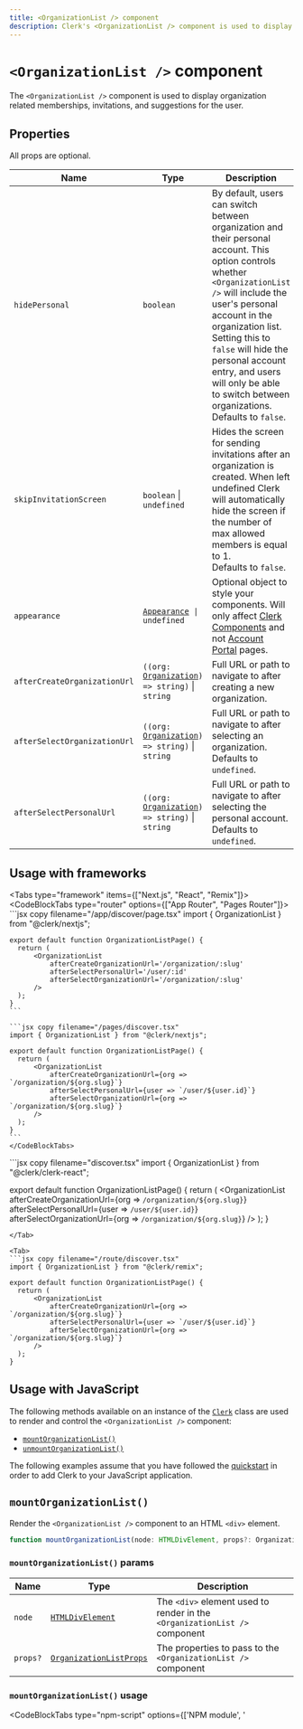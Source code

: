 ```yaml
---
title: <OrganizationList /> component
description: Clerk's <OrganizationList /> component is used to display organization related memberships, invitations, and suggestions for the user.
---
```


# `<OrganizationList />` component

<Images
  alt="Organization List Example"
  width={496}
  height={564}
  src="/docs/images/ui-components/component-org_list.svg"
/>

The `<OrganizationList />` component is used to display organization related memberships, invitations, and suggestions for the user.

## Properties

All props are optional.

| Name | Type | Description |
| --- | --- | --- |
| `hidePersonal` | `boolean` | By default, users can switch between organization and their personal account. This option controls whether `<OrganizationList />` will include the user's personal account in the organization list. Setting this to `false` will hide the personal account entry, and users will only be able to switch between organizations. <br />Defaults to `false`. |
| `skipInvitationScreen` | `boolean` \| `undefined` | Hides the screen for sending invitations after an organization is created. When left undefined Clerk will automatically hide the screen if the number of max allowed members is equal to 1.<br />Defaults to `false`. |
| `appearance` | <code>[Appearance](/docs/components/customization/overview) \| undefined</code> | Optional object to style your components. Will only affect [Clerk Components](/docs/components/overview) and not [Account Portal](/docs/account-portal/overview) pages. |
| `afterCreateOrganizationUrl` | <code>((org: [Organization][org-ref]) => string)</code> \| `string` | Full URL or path to navigate to after creating a new organization. |
| `afterSelectOrganizationUrl` | <code>((org: [Organization][org-ref]) => string)</code> \| `string` | Full URL or path to navigate to after selecting an organization.<br />Defaults to `undefined`. |
| `afterSelectPersonalUrl` | <code>((org: [Organization][org-ref]) => string)</code> \| `string` | Full URL or path to navigate to after selecting the personal account.<br />Defaults to `undefined`. |

## Usage with frameworks

<Tabs type="framework" items={["Next.js", "React", "Remix"]}>
  <Tab>
    <CodeBlockTabs type="router" options={["App Router", "Pages Router"]}>
    ```jsx copy filename="/app/discover/page.tsx"
    import { OrganizationList } from "@clerk/nextjs";

    export default function OrganizationListPage() {
      return (
          <OrganizationList
              afterCreateOrganizationUrl='/organization/:slug'
              afterSelectPersonalUrl='/user/:id'
              afterSelectOrganizationUrl='/organization/:slug'
          />
      );
    }
    ```

    ```jsx copy filename="/pages/discover.tsx"
    import { OrganizationList } from "@clerk/nextjs";

    export default function OrganizationListPage() {
      return (
          <OrganizationList
              afterCreateOrganizationUrl={org => `/organization/${org.slug}`}
              afterSelectPersonalUrl={user => `/user/${user.id}`}
              afterSelectOrganizationUrl={org => `/organization/${org.slug}`}
          />
      );
    }
    ```
    </CodeBlockTabs>
  </Tab>

  <Tab>
  ```jsx copy filename="discover.tsx"
  import { OrganizationList } from "@clerk/clerk-react";

  export default function OrganizationListPage() {
    return (
        <OrganizationList
            afterCreateOrganizationUrl={org => `/organization/${org.slug}`}
            afterSelectPersonalUrl={user => `/user/${user.id}`}
            afterSelectOrganizationUrl={org => `/organization/${org.slug}`}
        />
    );
  }
  ```
  </Tab>

  <Tab>
  ```jsx copy filename="/route/discover.tsx"
  import { OrganizationList } from "@clerk/remix";

  export default function OrganizationListPage() {
    return (
        <OrganizationList
            afterCreateOrganizationUrl={org => `/organization/${org.slug}`}
            afterSelectPersonalUrl={user => `/user/${user.id}`}
            afterSelectOrganizationUrl={org => `/organization/${org.slug}`}
        />
    );
  }
  ```
  </Tab>
</Tabs>

## Usage with JavaScript

The following methods available on an instance of the [`Clerk`](/docs/references/javascript/clerk/clerk) class are used to render and control the `<OrganizationList />` component:

- [`mountOrganizationList()`](#mount-organization-list)
- [`unmountOrganizationList()`](#unmount-organization-list)

The following examples assume that you have followed the [quickstart](/docs/quickstarts/javascript) in order to add Clerk to your JavaScript application.

## `mountOrganizationList()`

Render the `<OrganizationList />` component to an HTML `<div>` element.

```typescript
function mountOrganizationList(node: HTMLDivElement, props?: OrganizationListProps): void;
```

### `mountOrganizationList()` params

| Name | Type | Description |
| --- | --- | --- |
| `node` | [`HTMLDivElement`](https://developer.mozilla.org/en-US/docs/Web/API/HTMLDivElement) | The `<div>` element used to render in the `<OrganizationList />` component |
| `props?` | [`OrganizationListProps`](#properties) | The properties to pass to the `<OrganizationList />` component |

### `mountOrganizationList()` usage

<InjectKeys>

<CodeBlockTabs type="npm-script" options={['NPM module', '<script>']}>
  ```js filename="main.js" {14}
  import Clerk from '@clerk/clerk-js';

  // Initialize Clerk with your Clerk publishable key
  const clerk = new Clerk('{{pub_key}}');
  await clerk.load();

  document.getElementById("app").innerHTML = `
    <div id="organization-list"></div>
  `;

  const orgListDiv =
    document.getElementById("organization-list");

  clerk.mountOrganizationList(orgListDiv);
  ```

  ```html filename="index.html" {11}
  <!-- Add a <div id="organization-list"> element to your HTML -->
  <div id="organization-list"></div>

  <script>
    window.addEventListener("load", async function () {
      await Clerk.load();

      const orgListDiv =
        document.getElementById('organization-list');

      Clerk.mountOrganizationList(orgListDiv);
    });
  </script>
  ```
</CodeBlockTabs>

</InjectKeys>

## `unmountOrganizationList()`

Unmount and run cleanup on an existing `<OrganizationList />` component instance.

```typescript
function unmountOrganizationList(node: HTMLDivElement): void;
```

### `unmountOrganizationList()` params

| Name | Type | Description |
| --- | --- | --- |
| `node` | [`HTMLDivElement`](https://developer.mozilla.org/en-US/docs/Web/API/HTMLDivElement) | The container `<div>` element with a rendered `<OrganizationList />` component instance |

### `unmountOrganizationList()` usage

<InjectKeys>

<CodeBlockTabs type="npm-script" options={['NPM module', '<script>']}>
  ```js filename="main.js" {18}
  import Clerk from '@clerk/clerk-js';

  // Initialize Clerk with your Clerk publishable key
  const clerk = new Clerk('{{pub_key}}');
  await clerk.load();

  document.getElementById('app').innerHTML = `
    <div id="organization-list"></div>
  `

  const orgListDiv =
    document.getElementById('organization-list');

  clerk.mountOrganizationList(orgListDiv);

  // ...

  clerk.unmountOrganizationList(orgListDiv);
  ```

  ```html filename="index.html" {15}
  <!-- Add a <div id="organization-list"> element to your HTML -->
  <div id="organization-list"></div>

  <script>
    window.addEventListener("load", async function () {
      await Clerk.load();

      const orgListDiv =
        document.getElementById('organization-list');

      Clerk.mountOrganizationList(orgListDiv);

      // ...

      Clerk.unmountOrganizationList(orgListDiv);
    });
  </script>
  ```
</CodeBlockTabs>

</InjectKeys>

## Force organizations

If you would like to prohibit people from using their personal accounts and force them to be part of an organization, the `hidePersonal` property forces your user to join or create an organization in order to continue. For more information on how to hide Personal Accounts and force organizations, see the [dedicated guide](/docs/guides/force-organizations).

```tsx copy filename="organization-portal.tsx"
export default function OrganizationListPage() {
  return (
    <OrganizationList
        hidePersonal={true}
        {...}
    />
  );
};
```

## Customization

To learn about how to customize Clerk components, see the [customization documentation](/docs/components/customization/overview).

[org-ref]: /docs/references/javascript/organization/organization

